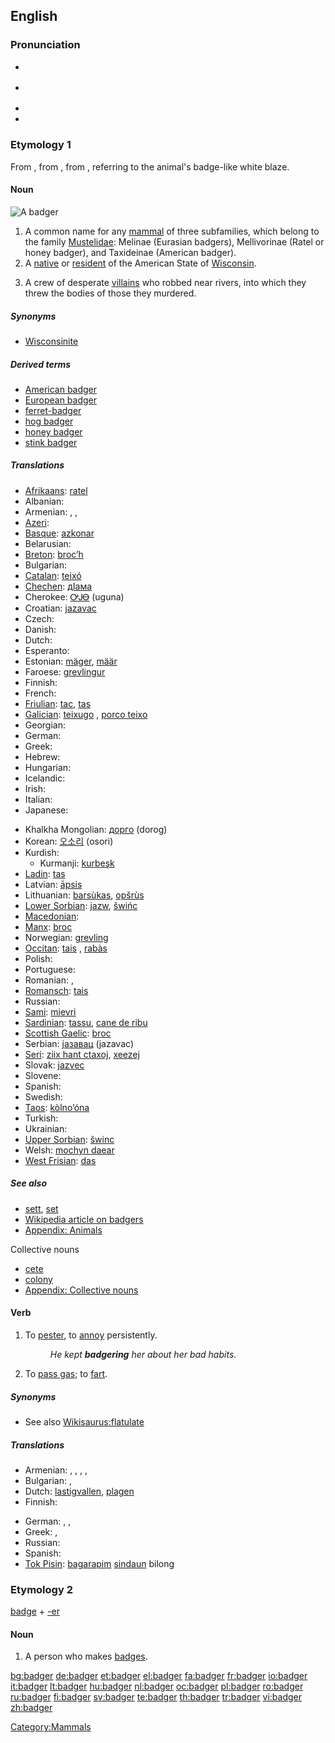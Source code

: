 {{was wotd|2009|August|7}}
==English==
{{wikipedia}}

===Pronunciation===
* {{a|UK}} {{IPA|/ˈbædʒə/}}
* {{a|US}} {{IPA|/ˈbædʒɚ/}}
* {{audio|en-us-badger.ogg|Audio (US)}}
* {{rhymes|ædʒə(r)}}

===Etymology 1===
From {{etyl|enm}} {{term|bageard||marked by a badge|lang=enm}}, from {{term|bage||badge|lang=enm}}, from {{etyl|xno}} {{term|bage||emblem|lang=xno}}, referring to the animal's badge-like white blaze.

====Noun====
[[Image:Dachs.jpg|thumb|A badger]]
{{en-noun}}

# A common name for any [[mammal]] of three subfamilies, which belong to the family [[Mustelidae]]: Melinae (Eurasian badgers), Mellivorinae (Ratel or honey badger), and Taxideinae (American badger).
# A [[native]] or [[resident]] of the American State of [[Wisconsin]].
# {{context|plural|vulgar|cant}} A crew of desperate [[villain]]s who robbed near rivers, into which they threw the bodies of those they murdered.

=====Synonyms=====
* {{sense|native or resident of Wisconsin}} [[Wisconsinite]]

=====Derived terms=====
* [[American badger]]
* [[European badger]]
* [[ferret-badger]]
* [[hog badger]]
* [[honey badger]]
* [[stink badger]]

=====Translations=====
{{trans-top|mammal}}
* [[Afrikaans]]: [[ratel]]
* Albanian: {{t+|sq|baldosë|f|xs=Albanian}}
* Armenian: {{t-|hy|գորշուկ|tr=goršuk|sc=Armn|xs=Armenian}},  {{t-|hy|փորսուղ|tr=p’orsuġ|sc=Armn|xs=Armenian}},  {{t-|hy|իշղար|tr=išġar|sc=Armn|xs=Armenian}}
* [[Azeri]]: {{t|az|porsuq|xs=Azeri}}
* [[Basque]]: [[azkonar]]
* Belarusian: {{t-|be|барсук|m|sc=Cyrl|xs=Belarusian}}
* [[Breton]]: [[broc’h]] {{g|Breton}}
* Bulgarian: {{t+|bg|язовец|m|tr=jazovec|sc=Cyrl}}
* [[Catalan]]: [[teixó]] {{m}}
* [[Chechen]]: [[дIама]]
* Cherokee: [[ᎤᎫᎾ]] (uguna)
* Croatian: [[jazavac]] {{m}}
* Czech: {{t-|cs|jezevec|m}}
* Danish: {{t-|da|grævling|c}}
* Dutch: {{t+|nl|das|m}}
* Esperanto: {{t-|eo|melo|xs=Esperanto}}
* Estonian: [[mäger]], [[määr]]
* Faroese: [[grevlingur]] {{m}}
* Finnish: {{t+|fi|mäyrä}}
* French: {{t+|fr|blaireau|m}}
* [[Friulian]]: [[tac]], [[tas]]
* [[Galician]]: [[teixugo]] {{m}}, [[porco teixo]] {{m}}
* Georgian: {{t|ka|მაჩვი|tr=mač’vi|sc=Geor|xs=Georgian}}
* German: {{t+|de|Dachs|m}}
* Greek: {{t+|el|ασβός|m|sc=Grek}}
* Hebrew: {{t-|he|גירית|f|alt=גִּירִית|sc=Hebr}}
* Hungarian: {{t+|hu|borz}}
* Icelandic: {{t-|is|greifingi|m}}
* Irish: {{t+|ga|broc|m|xs=Irish}}
* Italian: {{t+|it|tasso|m}}
* Japanese: {{t-|ja|アナグマ|tr=anaguma|sc=Jpan}}
{{trans-mid}}
* Khalkha Mongolian: [[дорго]] (dorog)
* Korean: [[오소리]] (osori)
* Kurdish:
** Kurmanji: [[kurbeşk]]
* [[Ladin]]: [[tas]]
* Latvian: [[āpsis]] {{g|Latvian}}
* Lithuanian: [[barsùkas]], [[opšrùs]] {{g|Lithuanian}}
* [[Lower Sorbian]]: [[jazw]], [[šwińc]]
* [[Macedonian]]: {{t|mk|јазовец|m|tr=jázovec|sc=Cyrl|xs=Macedonian}}
* [[Manx]]: [[broc]]
* Norwegian: [[grevling]] {{m}}
* [[Occitan]]: [[tais]] {{m}}, [[rabàs]] {{m}}
* Polish: {{t+|pl|borsuk|m}}
* Portuguese: {{t+|pt|texugo|m}}
* Romanian: {{t+|ro|viezure|m}},  {{t+|ro|bursuc|m}}
* [[Romansch]]: [[tais]]
* Russian: {{t+|ru|барсук|m|tr=barsuk|sc=Cyrl}}
* [[Sami]]: [[mievri]]
* [[Sardinian]]: [[tassu]], [[cane de ribu]]
* [[Scottish Gaelic]]: [[broc]] {{m}}
* Serbian: [[jазавац]] (jazavac) {{m}}
* [[Seri]]: [[ziix hant ctaxoj]], [[xeezej]]
* Slovak: [[jazvec]] {{m}}
* Slovene: {{t+|sl|jazbec|m}}
* Spanish: {{t-|es|tejón|m}}
* Swedish: {{t+|sv|grävling|c}}
* [[Taos]]: [[kòlno’óna]]
* Turkish: {{t+|tr|porsuk}}
* Ukrainian: {{t+|uk|борсук|m|tr=borsuk|sc=Cyrl|xs=Ukrainian}}
* [[Upper Sorbian]]: [[šwinc]] {{m}}
* Welsh: [[mochyn daear]] {{m}}
* [[West Frisian]]: [[das]] {{c}}
{{trans-bottom}}

{{trans-see|native or resident of Wisconsin|Wisconsinite}}

=====See also=====
* [[sett]], [[set]]
* [[w:Badger (animal)|Wikipedia article on badgers]]
* [[Appendix: Animals]]

;Collective nouns
* [[cete]]
* [[colony]]
* [[Appendix: Collective nouns]]

====Verb====
{{en-verb|badgers|badgering|badgered}}

# To [[pester]], to [[annoy]] persistently.
#: ''He kept '''badgering''' her about her bad habits.''
# {{UK|informal}} To [[pass gas]]; to [[fart]].

=====Synonyms=====
* See also [[Wikisaurus:flatulate]]

=====Translations=====
{{trans-top|pester}}
* Armenian: {{t|hy|հետապնդել|tr=hetapndel|sc=Armn|xs=Armenian}},  {{t|hy|հալածել|tr=halaçel|sc=Armn|xs=Armenian}},  {{t-|hy|ջղայնացնել|tr=ǰġaynac’nel|sc=Armn|xs=Armenian}},  {{t|hy|հոգին հանել|tr=hogin hanel|sc=Armn|xs=Armenian}},  {{t|hy|տեռորի տակ պահել|tr=teṙori tak pahel|sc=Armn|xs=Armenian}}
* Bulgarian: {{t|bg|дразня|sc=Cyrl}},  {{t|bg|безпокоя|sc=Cyrl}}
* Dutch: [[lastigvallen]], [[plagen]]
* Finnish: {{t+|fi|kiusata}}
{{trans-mid}}
* German: {{t+|de|belästigen}}, {{t+|de|plagen}}, {{t+|de|piesacken}}
* Greek: {{t+|el|ταράζω|sc=Grek}}, {{t+|el|ζαλίζω|sc=Grek}}
* Russian: {{t|ru|дразнить|sc=Cyrl}}
* Spanish: {{t|es|fastidiar, molestar}}
* [[Tok Pisin]]: [[bagarapim]] [[sindaun]] bilong<!-- if these words make up a single idiom, they should be wikified as a single entity-->
{{trans-bottom}}

{{trans-see|fart}}

===Etymology 2===
[[badge]] + [[-er]]

====Noun====
{{en-noun}}

# A person who makes [[badge]]s.

{{anagrams:en/abdegr}}
[[Category:Mammals]]

[[bg:badger]]
[[de:badger]]
[[et:badger]]
[[el:badger]]
[[fa:badger]]
[[fr:badger]]
[[io:badger]]
[[it:badger]]
[[lt:badger]]
[[hu:badger]]
[[nl:badger]]
[[oc:badger]]
[[pl:badger]]
[[ro:badger]]
[[ru:badger]]
[[fi:badger]]
[[sv:badger]]
[[te:badger]]
[[th:badger]]
[[tr:badger]]
[[vi:badger]]
[[zh:badger]]